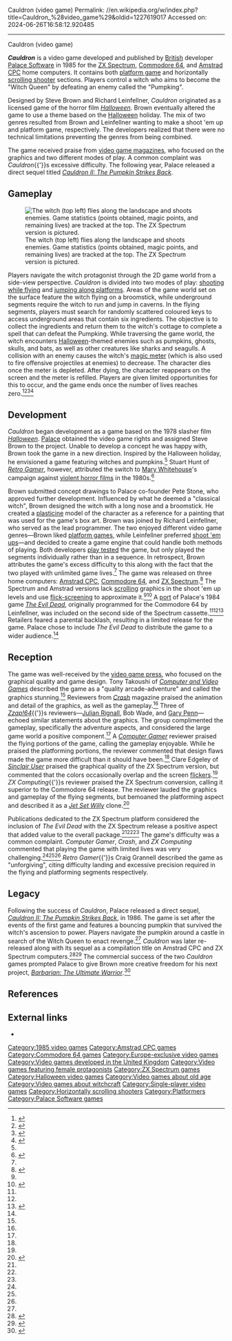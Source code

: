 Cauldron (video game)
Permalink: //en.wikipedia.org/w/index.php?title=Cauldron_%28video_game%29&oldid=1227619017
Accessed on: 2024-06-26T16:58:12.920485



------
Cauldron (video game)
{{Short description|1985 video game}}
{{Infobox video game
| title = Cauldron
| image = Cauldron Cover.jpg
|alt = Artwork of a vertical rectangular box. The top portion reads "Cauldron" and the bottom portion reads "Commodore 64/128". Depicted behind a black background is a witch with long green hair and a long pointed nose. The witch uses a stick to stir a liquid in a black cauldron.
| caption = The box art depicts the main protagonist, a witch. Artwork by Steve Brown.
| developer = [[Palace Software]]
| publisher = Palace Software
| designer = Steve Brown
| programmer = Richard Leinfellner
| composer = Keith Miller
| released = 1985
| genre = [[Platform game|Platform]], [[scrolling shooter]]
| modes = [[Single-player video game|Single-player]]
| platforms = [[Amstrad CPC]], [[Commodore 64]], [[ZX Spectrum]], [[Enterprise (computer)|Enterprise 128]]
}}

'''''Cauldron''''' is a video game developed and published by [[United Kingdom|British]] developer [[Palace Software]] in 1985 for the [[ZX Spectrum]], [[Commodore 64]], and [[Amstrad CPC]] home computers. It contains both [[platform game]] and horizontally [[scrolling shooter]] sections. Players control a witch who aims to become the "Witch Queen" by defeating an enemy called the "Pumpking".

Designed by Steve Brown and Richard Leinfellner, ''Cauldron'' originated as a licensed game of the horror film ''[[Halloween (1978 film)|Halloween]]''. Brown eventually altered the game to use a theme based on the [[Halloween]] holiday. The mix of two genres resulted from Brown and Leinfellner wanting to make a shoot 'em up and platform game, respectively. The developers realized that there were no technical limitations preventing the genres from being combined.

The game received praise from [[Video game journalism|video game magazines]], who focused on the graphics and two different modes of play. A common complaint was ''Cauldron''{{'}}s excessive difficulty. The following year, Palace released a direct sequel titled ''[[Cauldron II: The Pumpkin Strikes Back]]''.

== Gameplay ==
[[File:Cauldron-Gameplay.png|thumb|left|alt=Horizontal rectangle video game screenshot that is a digital representation of a forest. A witch flies on a broomstick in the top left corner above trees while bats flap their wings in her path.|The witch (top left) flies along the landscape and shoots enemies. Game statistics (points obtained, magic points, and remaining lives) are tracked at the top. The ZX Spectrum version is pictured.]]

Players navigate the witch protagonist through the 2D game world from a side-view perspective. ''Cauldron'' is divided into two modes of play: [[scrolling shooter|shooting while flying]] and [[Platform game|jumping along platforms]]. Areas of the game world set on the surface feature the witch flying on a broomstick, while underground segments require the witch to run and jump in caverns. In the flying segments, players must search for randomly scattered coloured keys to access underground areas that contain six ingredients. The objective is to collect the ingredients and return them to the witch's cottage to complete a spell that can defeat the Pumpking. While traversing the game world, the witch encounters [[Halloween]]-themed enemies such as pumpkins, ghosts, skulls, and bats, as well as other creatures like sharks and seagulls. A collision with an enemy causes the witch's [[Magic (gaming)|magic meter]] (which is also used to fire offensive projectiles at enemies) to decrease. The character dies once the meter is depleted. After dying, the character reappears on the screen and the meter is refilled. Players are given limited opportunities for this to occur, and the game ends once the number of lives reaches zero.<ref name="RG-35">{{cite journal | journal = [[Retro Gamer]] | publisher = [[Imagine Publishing]] | title = The Making of Cauldron and Cauldron II | issue = 35 | pages = 48–51 | first = Craig | last = Grannell}}</ref><ref name="SinclairUser-40">{{cite journal | journal = [[Sinclair User]] | publisher = [[EMAP]] | title = Spectrum Software Scene: Cauldron | date = July 1985 | page = 22 | issue = 40 | first = Clare | last = Edgeley}}</ref><ref name="Zzap-1">{{cite journal | journal = [[Zzap!64]] | publisher = [[Newsfield Publications]] | title = Cauldron | date = May 1985 | issue = 1 | pages = 110–111}}</ref><ref name="CVG-42">{{cite journal | journal = [[Computer and Video Games]] | publisher = [[EMAP]] | title = Hot Gossip | date = April 1985 | page = 16 | first = Tony | last = Takoushi | issue = 42}}</ref>

== Development ==
''Cauldron'' began development as a game based on the 1978 slasher film ''[[Halloween (1978 film)|Halloween]]''. [[Palace Software|Palace]] obtained the video game rights and assigned Steve Brown to the project. Unable to develop a concept he was happy with, Brown took the game in a new direction. Inspired by the Halloween holiday, he envisioned a game featuring witches and pumpkins.<ref name="RG-35"/> Stuart Hunt of ''[[Retro Gamer]]'', however, attributed the switch to [[Mary Whitehouse]]'s campaign against [[Video nasty|violent horror films]] in the 1980s.<ref name="RG-57">{{cite journal | journal = [[Retro Gamer]] | publisher = [[Imagine Publishing]] | title = The History of Videogame Nasties | issue = 57 | page = 48 | first = Stuart | last = Hunt}}</ref>

Brown submitted concept drawings to Palace co-founder Pete Stone, who approved further development. Influenced by what he deemed a "classical witch", Brown designed the witch with a long nose and a broomstick. He created a [[plasticine]] model of the character as a reference for a painting that was used for the game's box art. Brown was joined by Richard Leinfellner, who served as the lead programmer. The two enjoyed different video game genres—Brown liked [[platform game]]s, while Leinfellner preferred [[shoot 'em up]]s—and decided to create a game engine that could handle both methods of playing. Both developers [[Video game development#Testing|play tested]] the game, but only played the segments individually rather than in a sequence. In retrospect, Brown attributes the game's excess difficulty to this along with the fact that the two played with unlimited game lives.<ref name="RG-35"/> The game was released on three home computers: [[Amstrad CPC]], [[Commodore 64]], and [[ZX Spectrum]].<ref>{{cite web | url = http://www.mobygames.com/game/cauldron | title = Cauldron | publisher = [[MobyGames]] | access-date = 2010-02-19}}</ref> The Spectrum and Amstrad versions lack [[scrolling]] graphics in the shoot 'em up levels and use [[Flip-screen|flick-screening]] to approximate it.<ref name="RG-35"/><ref name="Crash-18">{{cite journal | journal = [[Crash (magazine)|Crash]] | publisher = [[Newsfield Publications]] | title = Cauldron | date = July 1985 | page = 34 | issue = 18}}</ref> A [[Porting|port]] of Palace's 1984 game ''[[The Evil Dead (video game)|The Evil Dead]]'', originally programmed for the Commodore 64 by Leinfellner, was included on the second side of the Spectrum cassette.<ref name="SinclairUser-40"/><ref name="CVG-42"/><ref name="CG-5">{{cite journal | journal = [[Computer Gamer]] | publisher = [[Argus Press|Argus Specialist Publications]] | title = Reviews: Cauldron | date = August 1985 | page = 67 | issue = 5 | author = CJ}}</ref> Retailers feared a parental backlash, resulting in a limited release for the game. Palace chose to include ''The Evil Dead'' to distribute the game to a wider audience.<ref name="RG-57"/>

== Reception ==
{{Video game reviews
| CRASH = 91%<ref name="Crash-18"/>
| SUser = 5 out of 5<ref name="SinclairUser-40"/>
| rev1 = ''ZX Computing''
| rev1Score = 4 out of 5<ref name="ZXComp"/>
| award1Pub = ''Crash''
| award1 = Smash<ref name="Crash-18"/>
}}

The game was well-received by the [[Video game journalism|video game press]], who focused on the graphical quality and game design. Tony Takoushi of ''[[Computer and Video Games]]'' described the game as a "quality arcade-adventure" and called the graphics stunning.<ref name="CVG-42"/> Reviewers from ''[[Crash (magazine)|Crash]]'' magazine praised the animation and detail of the graphics, as well as the gameplay.<ref name="Crash-18"/> Three of ''[[Zzap!64]]''{{'}}s reviewers—[[Julian Rignall]], Bob Wade, and [[Gary Penn]]—echoed similar statements about the graphics. The group complimented the gameplay, specifically the adventure aspects, and considered the large game world a positive component.<ref name="Zzap-1"/> A ''[[Computer Gamer]]'' reviewer praised the flying portions of the game, calling the gameplay enjoyable. While he praised the platforming portions, the reviewer commented that design flaws made the game more difficult than it should have been.<ref name="CG-5"/> Clare Edgeley of ''[[Sinclair User]]'' praised the graphical quality of the ZX Spectrum version, but commented that the colors occasionally overlap and the screen [[Flicker (screen)|flickers]].<ref name="SinclairUser-40"/> ''ZX Computing''{{'}}s reviewer praised the ZX Spectrum conversion, calling it superior to the Commodore 64 release. The reviewer lauded the graphics and gameplay of the flying segments, but bemoaned the platforming aspect and described it as a ''[[Jet Set Willy]]'' clone.<ref name="ZXComp">{{cite journal | journal = ZX Computing | title = Review: Cauldron | date = August–September 1985 | publisher = [[Argus Press|Argus Specialist Publications]] | pages = 78–79}}</ref>

Publications dedicated to the ZX Spectrum platform considered the inclusion of ''The Evil Dead'' with the ZX Spectrum release a positive aspect that added value to the overall package.<ref name="SinclairUser-40"/><ref name="Crash-18"/><ref name="ZXComp"/> The game's difficulty was a common complaint. ''Computer Gamer'', ''Crash'', and ''ZX Computing'' commented that playing the game with limited lives was very challenging.<ref name="Crash-18"/><ref name="CG-5"/><ref name="ZXComp"/> ''Retro Gamer''{{'}}s Craig Grannell described the game as "unforgiving", citing difficulty landing and excessive precision required in the flying and platforming segments respectively.

== Legacy ==
Following the success of ''Cauldron'', Palace released a direct sequel, ''[[Cauldron II: The Pumpkin Strikes Back]]'', in 1986. The game is set after the events of the first game and features a bouncing pumpkin that survived the witch's ascension to power. Players navigate the pumpkin around a castle in search of the Witch Queen to enact revenge.<ref name="RG-35"/> ''Cauldron'' was later re-released along with its sequel as a compilation title on Amstrad CPC and ZX Spectrum computers.<ref name="YS-62">{{cite journal | journal = [[Your Sinclair]] | publisher = [[Dennis Publishing]] | title = Bargain Basement: Cauldron I & II | issue = 62 | page = 52 | date = February 1991 | first1 = Rich | last1 = Pelley | first2 = Jon | last2 = Pillar}}</ref><ref>{{cite web | url = http://www.gamespot.com/cpc/puzzle/cauldroniii/tech_info.html | title = Cauldron I & II Tech Info | publisher = [[GameSpot]] | access-date = 2010-05-24}}</ref> The commercial success of the two ''Cauldron'' games prompted Palace to give Brown more creative freedom for his next project, ''[[Barbarian: The Ultimate Warrior]]''.<ref name="RG-23">{{cite journal | last = Carroll | first = Martyn | date = 30 March 2006 | title = Company Profile: Palace Software | journal = Retro Gamer | issue = 23 | pages = 66–69 | publisher = Imagine Publishing}}</ref>

== References ==
{{reflist}}
{{good article}}

== External links ==
* {{MobyGames|id=/cauldron|name=''Cauldron''}}

[[Category:1985 video games]]
[[Category:Amstrad CPC games]]
[[Category:Commodore 64 games]]
[[Category:Europe-exclusive video games]]
[[Category:Video games developed in the United Kingdom]]
[[Category:Video games featuring female protagonists]]
[[Category:ZX Spectrum games]]
[[Category:Halloween video games]]
[[Category:Video games about old age]]
[[Category:Video games about witchcraft]]
[[Category:Single-player video games]]
[[Category:Horizontally scrolling shooters]]
[[Category:Platformers]]
[[Category:Palace Software games]]